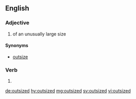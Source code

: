 ==English==

===Adjective===
{{en-adj|-}}

# of an unusually large size

====Synonyms====
*[[outsize]]

===Verb===
{{head|en|verb form}}

# {{en-past of|outsize}}

[[de:outsized]]
[[hy:outsized]]
[[mg:outsized]]
[[sv:outsized]]
[[vi:outsized]]